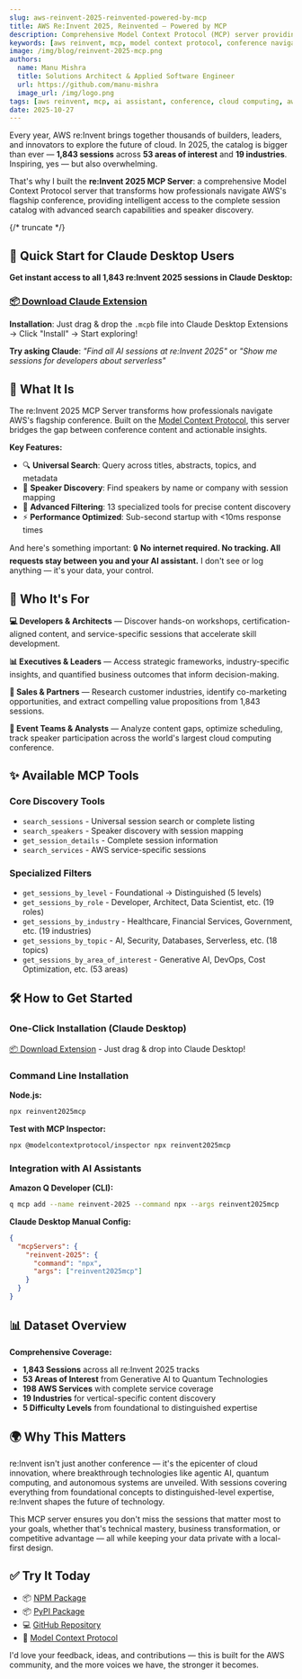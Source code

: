 ```yaml
---
slug: aws-reinvent-2025-reinvented-powered-by-mcp
title: AWS Re:Invent 2025, Reinvented — Powered by MCP
description: Comprehensive Model Context Protocol (MCP) server providing intelligent access to AWS re:Invent 2025 session catalog with 1,843 sessions, advanced search capabilities, and speaker discovery.
keywords: [aws reinvent, mcp, model context protocol, conference navigation, aws sessions, speaker discovery, ai assistant, cloud computing, aws community, claude desktop]
image: /img/blog/reinvent-2025-mcp.png
authors:
  name: Manu Mishra
  title: Solutions Architect & Applied Software Engineer
  url: https://github.com/manu-mishra
  image_url: /img/logo.png
tags: [aws reinvent, mcp, ai assistant, conference, cloud computing, aws community, claude desktop]
date: 2025-10-27
---
```


Every year, AWS re:Invent brings together thousands of builders, leaders, and innovators to explore the future of cloud. In 2025, the catalog is bigger than ever — **1,843 sessions** across **53 areas of interest** and **19 industries**. Inspiring, yes — but also overwhelming.

That's why I built the **re:Invent 2025 MCP Server**: a comprehensive Model Context Protocol server that transforms how professionals navigate AWS's flagship conference, providing intelligent access to the complete session catalog with advanced search capabilities and speaker discovery.

{/* truncate */}

## 🚀 Quick Start for Claude Desktop Users

**Get instant access to all 1,843 re:Invent 2025 sessions in Claude Desktop:**

### [📦 Download Claude Extension](https://github.com/manu-mishra/reinvent-mcp-2025/raw/main/claude/reinvent-2025-session-catalog-nodejs.mcpb)

**Installation**: Just drag & drop the `.mcpb` file into Claude Desktop Extensions → Click "Install" → Start exploring!

**Try asking Claude**: *"Find all AI sessions at re:Invent 2025"* or *"Show me sessions for developers about serverless"*

## 🌟 What It Is

The re:Invent 2025 MCP Server transforms how professionals navigate AWS's flagship conference. Built on the [Model Context Protocol](https://modelcontextprotocol.io/), this server bridges the gap between conference content and actionable insights.

**Key Features:**
- 🔍 **Universal Search**: Query across titles, abstracts, topics, and metadata
- 👥 **Speaker Discovery**: Find speakers by name or company with session mapping
- 🎯 **Advanced Filtering**: 13 specialized tools for precise content discovery
- ⚡ **Performance Optimized**: Sub-second startup with &lt;10ms response times

And here's something important: 🔒 **No internet required. No tracking. All requests stay between you and your AI assistant.** I don't see or log anything — it's your data, your control.

## 🎯 Who It's For

**💻 Developers & Architects** — Discover hands-on workshops, certification-aligned content, and service-specific sessions that accelerate skill development.

**📊 Executives & Leaders** — Access strategic frameworks, industry-specific insights, and quantified business outcomes that inform decision-making.

**🤝 Sales & Partners** — Research customer industries, identify co-marketing opportunities, and extract compelling value propositions from 1,843 sessions.

**📅 Event Teams & Analysts** — Analyze content gaps, optimize scheduling, track speaker participation across the world's largest cloud computing conference.

## ✨ Available MCP Tools

### Core Discovery Tools
- `search_sessions` - Universal session search or complete listing
- `search_speakers` - Speaker discovery with session mapping  
- `get_session_details` - Complete session information
- `search_services` - AWS service-specific sessions

### Specialized Filters
- `get_sessions_by_level` - Foundational → Distinguished (5 levels)
- `get_sessions_by_role` - Developer, Architect, Data Scientist, etc. (19 roles)
- `get_sessions_by_industry` - Healthcare, Financial Services, Government, etc. (19 industries)
- `get_sessions_by_topic` - AI, Security, Databases, Serverless, etc. (18 topics)
- `get_sessions_by_area_of_interest` - Generative AI, DevOps, Cost Optimization, etc. (53 areas)

## 🛠️ How to Get Started

### One-Click Installation (Claude Desktop)
[📦 Download Extension](https://github.com/manu-mishra/reinvent-mcp-2025/raw/main/claude/reinvent-2025-session-catalog-nodejs.mcpb) - Just drag & drop into Claude Desktop!

### Command Line Installation
**Node.js:**
```bash
npx reinvent2025mcp
```

**Test with MCP Inspector:**
```bash
npx @modelcontextprotocol/inspector npx reinvent2025mcp
```

### Integration with AI Assistants

**Amazon Q Developer (CLI):**
```bash
q mcp add --name reinvent-2025 --command npx --args reinvent2025mcp
```

**Claude Desktop Manual Config:**
```json
{
  "mcpServers": {
    "reinvent-2025": {
      "command": "npx",
      "args": ["reinvent2025mcp"]
    }
  }
}
```

## 📊 Dataset Overview

**Comprehensive Coverage:**
- **1,843 Sessions** across all re:Invent 2025 tracks
- **53 Areas of Interest** from Generative AI to Quantum Technologies
- **198 AWS Services** with complete service coverage
- **19 Industries** for vertical-specific content discovery
- **5 Difficulty Levels** from foundational to distinguished expertise

## 🌍 Why This Matters

re:Invent isn't just another conference — it's the epicenter of cloud innovation, where breakthrough technologies like agentic AI, quantum computing, and autonomous systems are unveiled. With sessions covering everything from foundational concepts to distinguished-level expertise, re:Invent shapes the future of technology.

This MCP server ensures you don't miss the sessions that matter most to your goals, whether that's technical mastery, business transformation, or competitive advantage — all while keeping your data private with a local-first design.

## ✅ Try It Today

- 📦 [NPM Package](https://www.npmjs.com/package/reinvent2025mcp)
- 📦 [PyPI Package](https://pypi.org/project/re-invent-2025-mcp/)
- 💻 [GitHub Repository](https://github.com/manu-mishra/reinvent-mcp-2025)
- 🔗 [Model Context Protocol](https://modelcontextprotocol.io/)

I'd love your feedback, ideas, and contributions — this is built for the AWS community, and the more voices we have, the stronger it becomes.
